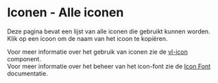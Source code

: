
# Iconen - Alle iconen

Deze pagina bevat een lijst van alle iconen die gebruikt kunnen worden.<br/>
Klik op een icoon om de naam van het icoon te kopiëren.

Voor meer informatie over het gebruik van iconen zie de [vl-icon](/docs/components-next-icon--documentatie) component.<br/>
Voor meer informatie over het beheer van het icon-font zie de [Icon Font](/docs/beheren-icon-font--documentatie) documentatie.

<Canvas of={allIconsStories.AllIcons} sourceState='none' />
